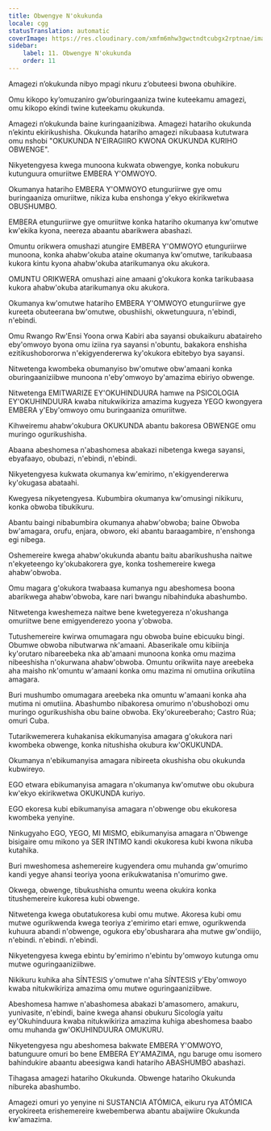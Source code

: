 ```yaml
---
title: Obwengye N'okukunda
locale: cgg
statusTranslation: automatic
coverImage: https://res.cloudinary.com/xmfm6mhw3gwctndtcubgx2rptnae/image/upload/v1740337243/small_cover_educacion_fundamental_a051170f1c.webp
sidebar:
    label: 11. Obwengye N'okukunda
    order: 11
---
```

Amagezi n’okukunda nibyo mpagi nkuru z’obuteesi bwona obuhikire.

Omu kikopo ky’omuzaniro gw’oburingaaniza twine kuteekamu amagezi, omu kikopo ekindi twine kuteekamu okukunda.

Amagezi n’okukunda baine kuringaanizibwa. Amagezi hatariho okukunda n’ekintu ekirikushisha. Okukunda hatariho amagezi nikubaasa kututwara omu nshobi "OKUKUNDA N'EIRAGIIRO KWONA OKUKUNDA KURIHO OBWENGE".

Nikyetengyesa kwega munoona kukwata obwengye, konka nobukuru kutunguura omuriitwe EMBERA Y'OMWOYO.

Okumanya hatariho EMBERA Y'OMWOYO etunguriirwe gye omu buringaaniza omuriitwe, nikiza kuba enshonga y'ekyo ekirikwetwa OBUSHUMBO.

EMBERA etunguriirwe gye omuriitwe konka hatariho okumanya kw'omutwe kw'ekika kyona, neereza abaantu abarikwera abashazi.

Omuntu orikwera omushazi atungire EMBERA Y'OMWOYO etunguriirwe munoona, konka ahabw'okuba ataine okumanya kw'omutwe, tarikubaasa kukora kintu kyona ahabw'okuba atarikumanya oku akukora.

OMUNTU ORIKWERA omushazi aine amaani g'okukora konka tarikubaasa kukora ahabw'okuba atarikumanya oku akukora.

Okumanya kw'omutwe hatariho EMBERA Y'OMWOYO etunguriirwe gye kureeta obuteerana bw'omutwe, obushiishi, okwetunguura, n'ebindi, n'ebindi.

Omu Rwango Rw'Ensi Yoona orwa Kabiri aba sayansi obukaikuru abataireho eby'omwoyo byona omu iziina rya sayansi n'obuntu, bakakora enshisha ezitikushobororwa n'ekigyendererwa ky'okukora ebitebyo bya sayansi.

Nitwetenga kwombeka obumanyiso bw'omutwe obw'amaani konka oburingaaniziibwe munoona n'eby'omwoyo by'amazima ebiriyo obwenge.

Nitwetenga EMITWARIZE EY'OKUHINDUURA hamwe na PSICOLOGIA EY'OKUHINDUURA kwaba nitukwikiriza amazima kugyeza YEGO kwongyera EMBERA y'Eby'omwoyo omu buringaaniza omuriitwe.

Kihweiremu ahabw'okubura OKUKUNDA abantu bakoresa OBWENGE omu muringo ogurikushisha.

Abaana abeshomesa n'abashomesa abakazi nibetenga kwega sayansi, ebyafaayo, obubazi, n'ebindi, n'ebindi.

Nikyetengyesa kukwata okumanya kw'emirimo, n'ekigyendererwa ky'okugasa abataahi.

Kwegyesa nikyetengyesa. Kubumbira okumanya kw'omusingi nikikuru, konka obwoba tibukikuru.

Abantu baingi nibabumbira okumanya ahabw'obwoba; baine Obwoba bw'amagara, orufu, enjara, obworo, eki abantu baraagambire, n'enshonga egi nibega.

Oshemereire kwega ahabw'okukunda abantu baitu abarikushusha naitwe n'ekyeteengo ky'okubakorera gye, konka toshemereire kwega ahabw'obwoba.

Omu magara g'okukora twabaasa kumanya ngu abeshomesa boona abarikwega ahabw'obwoba, kare nari bwangu nibahinduka abashumbo.

Nitwetenga kweshemeza naitwe bene kwetegyereza n'okushanga omuriitwe bene emigyenderezo yoona y'obwoba.

Tutushemereire kwirwa omumagara ngu obwoba buine ebicuuku bingi. Obumwe obwoba nibutwarwa nk'amaani. Abaserikale omu kibiinja ky'orutaro nibareebeka nka ab'amaani munoona konka omu mazima nibeeshisha n'okurwana ahabw'obwoba. Omuntu orikwiita naye areebeka aha maisho nk'omuntu w'amaani konka omu mazima ni omutiina orikutiina amagara.

Buri mushumbo omumagara areebeka nka omuntu w'amaani konka aha mutima ni omutiina. Abashumbo nibakoresa omurimo n'obushobozi omu muringo ogurikushisha obu baine obwoba. Eky'okureeberaho; Castro Rúa; omuri Cuba.

Tutarikwemerera kuhakanisa ekikumanyisa amagara g'okukora nari kwombeka obwenge, konka nitushisha okubura kw'OKUKUNDA.

Okumanya n'ebikumanyisa amagara nibireeta okushisha obu okukunda kubwireyo.

EGO etwara ebikumanyisa amagara n'okumanya kw'omutwe obu okubura kw'ekyo ekirikwetwa OKUKUNDA kuriyo.

EGO ekoresa kubi ebikumanyisa amagara n'obwenge obu ekukoresa kwombeka yenyine.

Ninkugyaho EGO, YEGO, MI MISMO, ebikumanyisa amagara n'Obwenge bisigaire omu mikono ya SER INTIMO kandi okukoresa kubi kwona nikuba kutahika.

Buri mweshomesa ashemereire kugyendera omu muhanda gw'omurimo kandi yegye ahansi teoriya yoona erikukwatanisa n'omurimo gwe.

Okwega, obwenge, tibukushisha omuntu weena okukira konka titushemereire kukoresa kubi obwenge.

Nitwetenga kwega obutatukoresa kubi omu mutwe. Akoresa kubi omu mutwe ogurikwenda kwega teoriya z'emirimo etari emwe, ogurikwenda kuhuura abandi n'obwenge, ogukora eby'obusharara aha mutwe gw'ondiijo, n'ebindi. n'ebindi. n'ebindi.

Nikyetengyesa kwega ebintu by'emirimo n'ebintu by'omwoyo kutunga omu mutwe oguringaaniziibwe.

Nikikuru kuhika aha SÍNTESIS y'omutwe n'aha SÍNTESIS y'Eby'omwoyo kwaba nitukwikiriza amazima omu mutwe oguringaaniziibwe.

Abeshomesa hamwe n'abashomesa abakazi b'amasomero, amakuru, yunivasite, n'ebindi, baine kwega ahansi obukuru Sicología yaitu ey'Okuhinduura kwaba nitukwikiriza amazima kuhiga abeshomesa baabo omu muhanda gw'OKUHINDUURA OMUKURU.

Nikyetengyesa ngu abeshomesa bakwate EMBERA Y'OMWOYO, batunguure omuri bo bene EMBERA EY'AMAZIMA, ngu baruge omu isomero bahindukire abaantu abeesigwa kandi hatariho ABASHUMBO abashazi.

Tihagasa amagezi hatariho Okukunda. Obwenge hatariho Okukunda nibureka abashumbo.

Amagezi omuri yo yenyine ni SUSTANCIA ATÓMICA, eikuru rya ATÓMICA eryokireeta erishemereire kwebemberwa abantu abaijwiire Okukunda kw'amazima.

